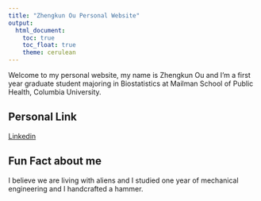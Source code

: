 ```yaml
---
title: "Zhengkun Ou Personal Website"
output: 
  html_document:
    toc: true
    toc_float: true
    theme: cerulean
---
```


Welcome to my personal website, my name is Zhengkun Ou and I'm a first year graduate student majoring in Biostatistics at Mailman School of Public Health, Columbia University. 

## Personal Link
[Linkedin]("https://www.linkedin.com/in/zhengkun-ou-90874b265/")

## Fun Fact about me
I believe we are living with aliens and I studied one year of mechanical engineering and I handcrafted a hammer. 
